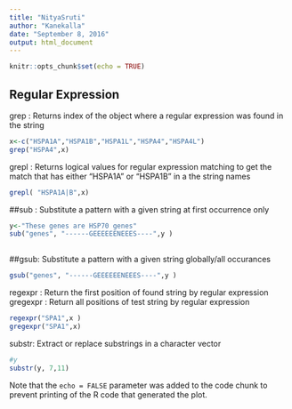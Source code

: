```yaml
---
title: "NityaSruti"
author: "Kanekalla"
date: "September 8, 2016"
output: html_document
---
```


```r
knitr::opts_chunk$set(echo = TRUE)

```

## Regular Expression

grep : Returns index of the object where a regular expression was found in the string
```r
x<-c("HSPA1A","HSPA1B","HSPA1L","HSPA4","HSPA4L")
grep("HSPA4",x) 
```
grepl : Returns logical values for regular expression matching 
to get the match that has either "HSPA1A" or "HSPA1B" in a the string names
```r
grepl( "HSPA1A|B",x)
```
##sub : Substitute a pattern with a given string at first occurrence only

```r
y<-"These genes are HSP70 genes"
sub("genes", "------GEEEEEENEEES----",y )           
     
```
##gsub: Substitute a pattern with a given string globally/all occurances
```r
gsub("genes", "------GEEEEEENEEES----",y )    
```

regexpr : Return the first position of found string by regular expression
gregexpr : Return all positions of test string by regular expression
```r
regexpr("SPA1",x ) 
gregexpr("SPA1",x)
```

substr: Extract or replace substrings in a character vector
```r
#y 
substr(y, 7,11)

```



Note that the `echo = FALSE` parameter was added to the code chunk to prevent printing of the R code that generated the plot.
